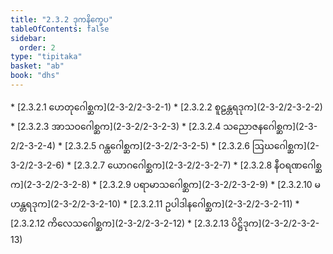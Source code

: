 ```yaml
---
title: "2.3.2 ဒုကနိက္ခေပ"
tableOfContents: false
sidebar:
  order: 2
type: "tipitaka"
basket: "ab"
book: "dhs"
---
```



<DynamicBreadcrumb />



<TableOfContents book="dhs" section="2.3.2">
* [2.3.2.1 ဟေတုဂေါစ္ဆက](2-3-2/2-3-2-1)
* [2.3.2.2 စူဠန္တရဒုက](2-3-2/2-3-2-2)
* [2.3.2.3 အာသဝဂေါစ္ဆက](2-3-2/2-3-2-3)
* [2.3.2.4 သညောဇနဂေါစ္ဆက](2-3-2/2-3-2-4)
* [2.3.2.5 ဂန္ထဂေါစ္ဆက](2-3-2/2-3-2-5)
* [2.3.2.6 ဩဃဂေါစ္ဆက](2-3-2/2-3-2-6)
* [2.3.2.7 ယောဂဂေါစ္ဆက](2-3-2/2-3-2-7)
* [2.3.2.8 နီဝရဏဂေါစ္ဆက](2-3-2/2-3-2-8)
* [2.3.2.9 ပရာမာသဂေါစ္ဆက](2-3-2/2-3-2-9)
* [2.3.2.10 မဟန္တရဒုက](2-3-2/2-3-2-10)
* [2.3.2.11 ဥပါဒါနဂေါစ္ဆက](2-3-2/2-3-2-11)
* [2.3.2.12 ကိလေသဂေါစ္ဆက](2-3-2/2-3-2-12)
* [2.3.2.13 ပိဋ္ဌိဒုက](2-3-2/2-3-2-13)
</TableOfContents>